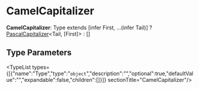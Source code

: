 
# CamelCapitalizer

 **CamelCapitalizer**: Type extends [infer First, ...(infer Tail)] ? [PascalCapitalizer](../types.PascalCapitalizer/page.mdx)&#60;Tail, [First]&#62; : []

## Type Parameters

<TypeList types={[{"name":"Type","type":"`object`","description":"","optional":true,"defaultValue":"","expandable":false,"children":[]}]}  sectionTitle="CamelCapitalizer"/>
